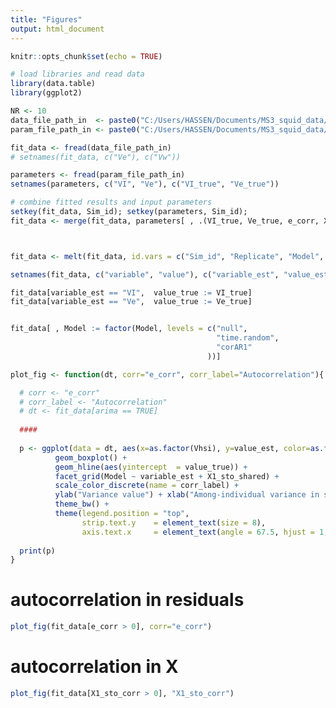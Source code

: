 ```yaml
---
title: "Figures"
output: html_document
---
```


```r
knitr::opts_chunk$set(echo = TRUE)
```

```r

# load libraries and read data
library(data.table)
library(ggplot2)

NR <- 10
data_file_path_in  <- paste0("C:/Users/HASSEN/Documents/MS3_squid_data/fit_model_data/MS3_fit_model_data_NR_", NR,".csv")
param_file_path_in <- paste0("C:/Users/HASSEN/Documents/MS3_squid_data/simulated_data/MS3_parameters_NR_", NR,".csv")

fit_data <- fread(data_file_path_in)
# setnames(fit_data, c("Ve"), c("Vw"))

parameters <- fread(param_file_path_in)
setnames(parameters, c("VI", "Ve"), c("VI_true", "Ve_true"))

# combine fitted results and input parameters 
setkey(fit_data, Sim_id); setkey(parameters, Sim_id);
fit_data <- merge(fit_data, parameters[ , .(VI_true, Ve_true, e_corr, X1_sto_corr, Vhsi, X1_sto_shared, Sim_id)], by="Sim_id")



fit_data <- melt(fit_data, id.vars = c("Sim_id", "Replicate", "Model", "VI_true", "Ve_true", "e_corr", "X1_sto_corr", "X1_sto_shared", "Vhsi"), measure.vars = c("VI", "Ve"))

setnames(fit_data, c("variable", "value"), c("variable_est", "value_est"))

fit_data[variable_est == "VI",  value_true := VI_true]
fit_data[variable_est == "Ve",  value_true := Ve_true]


fit_data[ , Model := factor(Model, levels = c("null",
                                              "time.random",
                                              "corAR1"
                                            ))]

```


```r

plot_fig <- function(dt, corr="e_corr", corr_label="Autocorrelation"){

  # corr <- "e_corr"
  # corr_label <- "Autocorrelation"
  # dt <- fit_data[arima == TRUE]
  
  ####
  
  p <- ggplot(data = dt, aes(x=as.factor(Vhsi), y=value_est, color=as.factor(dt[[corr]]))) +
          geom_boxplot() + 
          geom_hline(aes(yintercept  = value_true)) +
          facet_grid(Model ~ variable_est + X1_sto_shared) +
          scale_color_discrete(name = corr_label) +
          ylab("Variance value") + xlab("Among-individual variance in sampling") +
          theme_bw() + 
          theme(legend.position = "top",
                strip.text.y    = element_text(size = 8),
                axis.text.x     = element_text(angle = 67.5, hjust = 1, size = 7))
  
  print(p)
}

```


# autocorrelation in residuals
```r

plot_fig(fit_data[e_corr > 0], corr="e_corr")

```

# autocorrelation in X
```r

plot_fig(fit_data[X1_sto_corr > 0], "X1_sto_corr")

```
